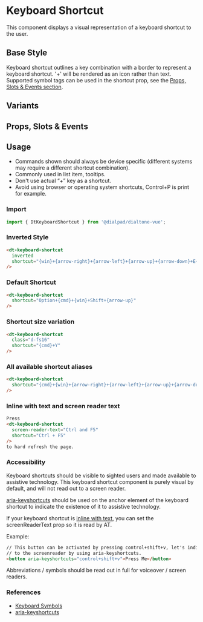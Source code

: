 
# Keyboard Shortcut

<Subtitle>
    This component displays a visual representation of a keyboard shortcut to the user.
</Subtitle>

## Base Style

Keyboard shortcut outlines a key combination with a border to represent a keyboard shortcut. '+'
will be rendered as an icon rather than text. Supported symbol tags can be used in the shortcut
prop, see the [Props, Slots & Events section](#props-slots--events).

<Canvas>
  <Story id="components-keyboard-shortcut--default" />
</Canvas>

## Variants

<Canvas>
  <Story id="components-keyboard-shortcut--variants" />
</Canvas>

## Props, Slots & Events

<ArgsTable story={PRIMARY_STORY} />

## Usage

- Commands shown should always be device specific (different systems may require a different shortcut combination).
- Commonly used in list item, tooltips.
- Don't use actual “+” key as a shortcut.
- Avoid using browser or operating system shortcuts, Control+P is print for example.

### Import

```jsx
import { DtKeyboardShortcut } from '@dialpad/dialtone-vue';
```

### Inverted Style

```html
<dt-keyboard-shortcut
  inverted
  shortcut="{win}+{arrow-right}+{arrow-left}+{arrow-up}+{arrow-down}+E+B"
/>
```

### Default Shortcut

```html
<dt-keyboard-shortcut
  shortcut="Option+{cmd}+{win}+Shift+{arrow-up}"
/>
```

### Shortcut size variation

```html
<dt-keyboard-shortcut
  class="d-fs16"
  shortcut="{cmd}+Y"
/>
```

### All available shortcut aliases

```html
<dt-keyboard-shortcut
  shortcut="{cmd}+{win}+{arrow-right}+{arrow-left}+{arrow-up}+{arrow-down}"
/>
```

### Inline with text and screen reader text

```html
Press
<dt-keyboard-shortcut
  screen-reader-text="Ctrl and F5"
  shortcut="Ctrl + F5"
/>
to hard refresh the page.
```

### Accessibility

Keyboard shortcuts should be visible to sighted users and made available to assistive technology.
This keyboard shortcut component is purely visual by default, and will not read out to a screen reader.

[aria-keyshortcuts](https://developer.mozilla.org/en-US/docs/Web/Accessibility/ARIA/Attributes/aria-keyshortcuts)
should be used on the anchor element of the keyboard shortcut to indicate the existence of it to assistive
technology.

If your keyboard shortcut is [inline with text](#variants), you can set the screenReaderText prop so it is
read by AT.

Example:

```html
// This button can be activated by pressing control+shift+v, let's indicate that
// to the screenreader by using aria-keyshortcuts.
<button aria-keyshortcuts="control+shift+v">Press Me</button>
```

Abbreviations / symbols should be read out in full for voiceover / screen readers.

### References

- [Keyboard Symbols](http://xahlee.info/comp/unicode_computing_symbols.html)
- [aria-keyshortcuts](https://developer.mozilla.org/en-US/docs/Web/Accessibility/ARIA/Attributes/aria-keyshortcuts)
